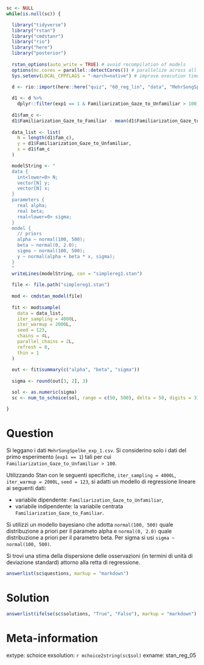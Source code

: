```r
sc <- NULL
while(is.null(sc)) {

  library("tidyverse")
  library("rstan")
  library("cmdstanr")
  library("rio")
  library("here")
  library("posterior")
  
  rstan_options(auto_write = TRUE) # avoid recompilation of models
  options(mc.cores = parallel::detectCores()) # parallelize across all CPUs
  Sys.setenv(LOCAL_CPPFLAGS = "-march=native") # improve execution time

  d <- rio::import(here::here("quiz", "60_reg_lin", "data", "MehrSongSpelke_exp_1.csv"))
  
  d1 <- d %>% 
    dplyr::filter(exp1 == 1 & Familiarization_Gaze_to_Unfamiliar > 100)
  
  d1$fam_c <- 
  d1$Familiarization_Gaze_to_Familiar - mean(d1$Familiarization_Gaze_to_Familiar)
  
  data_list <- list(
    N = length(d1$fam_c),
    y = d1$Familiarization_Gaze_to_Unfamiliar,
    x = d1$fam_c
  )

  modelString <- "
  data {
    int<lower=0> N;
    vector[N] y;
    vector[N] x;
  }
  parameters {
    real alpha;
    real beta;
    real<lower=0> sigma;
  }
  model {
    // priors
    alpha ~ normal(100, 500);
    beta ~ normal(0, 2.0);
    sigma ~ normal(100, 500);
    y ~ normal(alpha + beta * x, sigma);
  }
  "
  writeLines(modelString, con = "simplereg1.stan")
  
  file <- file.path("simplereg1.stan")
  
  mod <- cmdstan_model(file)
  
  fit <- mod$sample(
    data = data_list,
    iter_sampling = 4000L,
    iter_warmup = 2000L,
    seed = 123,
    chains = 4L,
    parallel_chains = 2L,
    refresh = 0,
    thin = 1
  )
  
  out <- fit$summary(c("alpha", "beta", "sigma"))
  
  sigma <- round(out[3, 2], 3)

  sol <- as.numeric(sigma)
  sc <- num_to_schoice(sol, range = c(50, 500), delta = 50, digits = 3)

}
```

Question
========

Si leggano i dati `MehrSongSpelke_exp_1.csv`. Si considerino solo i dati del primo esperimento (`exp1 == 1`) tali per cui `Familiarization_Gaze_to_Unfamiliar > 100`. 

Utilizzando Stan con le seguenti specifiche, `iter_sampling = 4000L`, `iter_warmup = 2000L`, `seed = 123`, si adatti un modello di regressione lineare ai seguenti dati:

- variabile dipendente: `Familiarization_Gaze_to_Unfamiliar`,
- variabile indipendente: la variabile centrata `Familiarization_Gaze_to_Familiar`.

Si utilizzi un modello bayesiano che adotta `normal(100, 500)` quale distribuzione a priori per il parameto alpha e `normal(0, 2.0)` quale distribuzione a priori per il parametro beta. Per sigma si usi `sigma ~ normal(100, 500)`.

Si trovi una stima della dispersione delle osservazioni (in termini di unità di deviazione standard) attorno alla retta di regressione.

```r
answerlist(sc$questions, markup = "markdown")
```

Solution
========

```r
answerlist(ifelse(sc$solutions, "True", "False"), markup = "markdown")
```

Meta-information
================
extype: schoice
exsolution: `r mchoice2string(sc$sol)`
exname: stan_reg_05
